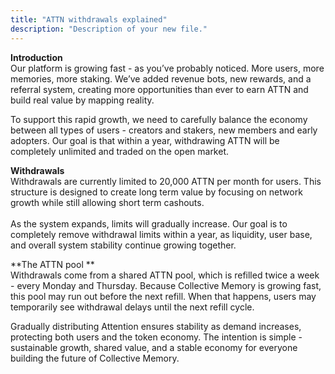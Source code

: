```yaml
---
title: "ATTN withdrawals explained"
description: "Description of your new file."
---
```


**Introduction**\
Our platform is growing fast - as you’ve probably noticed. More users, more memories, more staking. We’ve added revenue bots, new rewards, and a referral system, creating more opportunities than ever to earn ATTN and build real value by mapping reality.

To support this rapid growth, we need to carefully balance the economy between all types of users - creators and stakers, new members and early adopters. Our goal is that within a year, withdrawing ATTN will be completely unlimited and traded on the open market.

**Withdrawals** \
Withdrawals are currently limited to 20,000 ATTN per month for users. This structure is designed to create long term value by focusing on network growth while still allowing short term cashouts.\
\
As the system expands, limits will gradually increase. Our goal is to completely remove withdrawal limits within a year, as liquidity, user base, and overall system stability continue growing together. 

**The ATTN pool **\
Withdrawals come from a shared ATTN pool, which is refilled twice a week - every Monday and Thursday. Because Collective Memory is growing fast, this pool may run out before the next refill. When that happens, users may temporarily see withdrawal delays until the next refill cycle. 

Gradually distributing Attention ensures stability as demand increases, protecting both users and the token economy. The intention is simple - sustainable growth, shared value, and a stable economy for everyone building the future of Collective Memory.